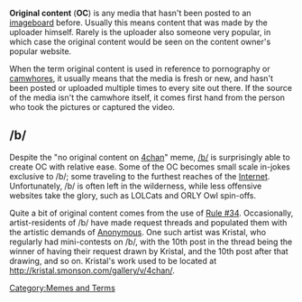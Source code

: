 '''Original content''' ('''OC''') is any media that hasn't been posted to an [[imageboard]] before. Usually this means content that was made by the uploader himself. Rarely is the uploader also someone very popular, in which case the original content would be seen on the content owner's popular website.

When the term original content is used in reference to pornography or [[camwhores]], it usually means that the media is fresh or new, and hasn't been posted or uploaded multiple times to every site out there. If the source of the media isn't the camwhore itself, it comes first hand from the person who took the pictures or captured the video.

== /b/ ==
Despite the "no original content on [[4chan]]" meme, [[/b/]] is surprisingly able to create OC with relative ease. Some of the OC becomes small scale in-jokes exclusive to /b/; some traveling to the furthest reaches of the [[Internet]]. Unfortunately, /b/ is often left in the wilderness, while less offensive websites take the glory, such as LOLCats and ORLY Owl spin-offs.

Quite a bit of original content comes from the use of [[Rules#Rule 34|Rule #34]]. Occasionally, artist-residents of /b/ have made request threads and populated them with the artistic demands of [[Anonymous]]. One such artist was Kristal, who regularly had mini-contests on /b/, with the 10th post in the thread being the winner of having their request drawn by Kristal, and the 10th post after that drawing, and so on. Kristal's work used to be located at http://kristal.smonson.com/gallery/v/4chan/.

[[Category:Memes and Terms]]